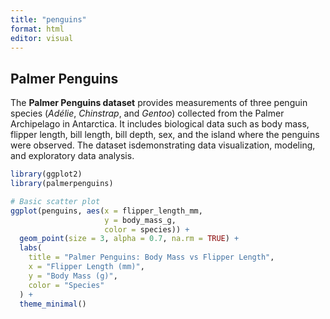 ```yaml
---
title: "penguins"
format: html
editor: visual
---
```


## **Palmer Penguins**

The **Palmer Penguins dataset** provides measurements of three penguin species (*Adélie*, *Chinstrap*, and *Gentoo*) collected from the Palmer Archipelago in Antarctica. It includes biological data such as body mass, flipper length, bill length, bill depth, sex, and the island where the penguins were observed. The dataset isdemonstrating data visualization, modeling, and exploratory data analysis.

```r
library(ggplot2)
library(palmerpenguins)

# Basic scatter plot
ggplot(penguins, aes(x = flipper_length_mm, 
                     y = body_mass_g, 
                     color = species)) +
  geom_point(size = 3, alpha = 0.7, na.rm = TRUE) +
  labs(
    title = "Palmer Penguins: Body Mass vs Flipper Length",
    x = "Flipper Length (mm)",
    y = "Body Mass (g)",
    color = "Species"
  ) +
  theme_minimal()

```
